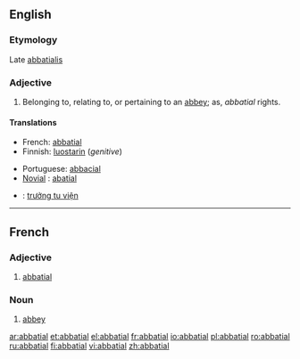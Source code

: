 ==English==

===Etymology===
Late {{L.}} [[abbatialis]]

===Adjective===
{{en-adj}}

# Belonging to, relating to, or pertaining to  an [[abbey]]; as, ''abbatial'' rights.

====Translations====
{{trans-top|belonging to an abbey}}
*French: [[abbatial#French|abbatial]]
*Finnish: [[luostari|luostarin]] (''genitive'')
{{trans-mid}}
*Portuguese: [[abbacial]]
*[[Novial]] : [[abatial]]
{{trans-bottom}}

{{ttbc-top}}
*{{ttbc|Vietnamese}}: [[trưởng tu viện]]
{{ttbc-bottom}}

----

==French==

===Adjective===
{{fr-adj|mp=abbatiaux}}

# [[abbatial#English|abbatial]]

===Noun===
{{fr-noun|m|plural=abbatiaux}}

# [[abbey]]

[[ar:abbatial]]
[[et:abbatial]]
[[el:abbatial]]
[[fr:abbatial]]
[[io:abbatial]]
[[pl:abbatial]]
[[ro:abbatial]]
[[ru:abbatial]]
[[fi:abbatial]]
[[vi:abbatial]]
[[zh:abbatial]]
